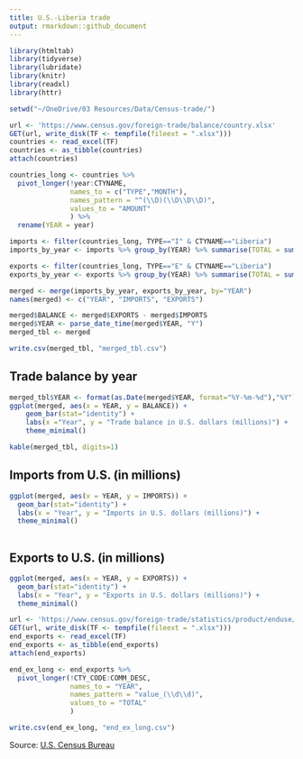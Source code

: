 ```yaml
---
title: U.S.-Liberia trade
output: rmarkdown::github_document
---
```


```r

library(htmltab)
library(tidyverse)
library(lubridate)
library(knitr)
library(readxl)
library(httr)

setwd("~/OneDrive/03 Resources/Data/Census-trade/")

url <- 'https://www.census.gov/foreign-trade/balance/country.xlsx'
GET(url, write_disk(TF <- tempfile(fileext = ".xlsx")))
countries <- read_excel(TF)
countries <- as_tibble(countries)
attach(countries)

countries_long <- countries %>%
  pivot_longer(!year:CTYNAME, 
               names_to = c("TYPE","MONTH"), 
               names_pattern = "^(\\D)(\\D\\D\\D)",
               values_to = "AMOUNT"
               ) %>%
  rename(YEAR = year)

imports <- filter(countries_long, TYPE=="I" & CTYNAME=="Liberia")
imports_by_year <- imports %>% group_by(YEAR) %>% summarise(TOTAL = sum(AMOUNT))

exports <- filter(countries_long, TYPE=="E" & CTYNAME=="Liberia")
exports_by_year <- exports %>% group_by(YEAR) %>% summarise(TOTAL = sum(AMOUNT))

merged <- merge(imports_by_year, exports_by_year, by="YEAR")
names(merged) <- c("YEAR", "IMPORTS", "EXPORTS")

merged$BALANCE <- merged$EXPORTS - merged$IMPORTS
merged$YEAR <- parse_date_time(merged$YEAR, "Y")
merged_tbl <- merged

write.csv(merged_tbl, "merged_tbl.csv")

```

## Trade balance by year

```r

merged_tbl$YEAR <- format(as.Date(merged$YEAR, format="%Y-%m-%d"),"%Y")
ggplot(merged, aes(x = YEAR, y = BALANCE)) +
    geom_bar(stat="identity") +
    labs(x ="Year", y = "Trade balance in U.S. dollars (millions)") +
    theme_minimal()

```

```r

kable(merged_tbl, digits=1)

```

## Imports from U.S. (in millions)

```r

ggplot(merged, aes(x = YEAR, y = IMPORTS)) +
  geom_bar(stat="identity") +
  labs(x = "Year", y = "Imports in U.S. dollars (millions)") +
  theme_minimal()
  
```

## Exports to U.S. (in millions)

```r

ggplot(merged, aes(x = YEAR, y = EXPORTS)) +
  geom_bar(stat="identity") +
  labs(x = "Year", y = "Exports in U.S. dollars (millions)") +
  theme_minimal()

```


```r

url <- 'https://www.census.gov/foreign-trade/statistics/product/enduse/exports/enduse_exports.xlsx'
GET(url, write_disk(TF <- tempfile(fileext = ".xlsx")))
end_exports <- read_excel(TF)
end_exports <- as_tibble(end_exports)
attach(end_exports)

end_ex_long <- end_exports %>%
  pivot_longer(!CTY_CODE:COMM_DESC, 
               names_to = "YEAR", 
               names_pattern = "value_(\\d\\d)",
               values_to = "TOTAL"
               )

write.csv(end_ex_long, "end_ex_long.csv")

```

Source: [U.S. Census Bureau](https://www.census.gov/foreign-trade/balance/c7650.html)
